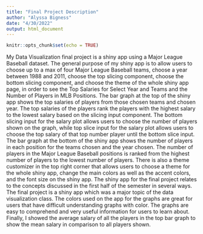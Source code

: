 ```yaml
---
title: "Final Project Description"
author: "Alyssa Bigness"
date: "4/30/2022"
output: html_document
---
```


```r
knitr::opts_chunk$set(echo = TRUE)
```

  My Data Visualization final project is a shiny app using a Major League Baseball dataset. The general purpose of my shiny app is to allow users to choose up to a max of four Major League Baseball teams, choose a year between 1988 and 2011, choose the top slicing component, choose the bottom slicing component, and choose the theme of the whole shiny app page, in order to see the Top Salaries for Select Year and Teams and the Number of Players in MLB Positions.
	The bar graph at the top of the shiny app shows the top salaries of players from those chosen teams and chosen year. The top salaries of the players rank the players with the highest salary to the lowest salary based on the slicing input component. The bottom slicing input for the salary plot allows users to choose the number of players shown on the graph, while top slice input for the salary plot allows users to choose the top salary of that top number player until the bottom slice input. The bar graph at the bottom of the shiny app shows the number of players in each position for the teams chosen and the year chosen. The number of players in the Major League Baseball positions is ranked from the highest number of players to the lowest number of players. There is also a theme customizer in the top right corner that allows users to choose a theme for the whole shiny app, change the main colors as well as the accent colors, and the font size on the shiny app.
	The shiny app for the final project relates to the concepts discussed in the first half of the semester in several ways. The final project is a shiny app which was a major topic of the data visualization class. The colors used on the app for the graphs are great for users that have difficult understanding graphs with color. The graphs are easy to comprehend and very useful information for users to learn about. Finally, I showed the average salary of all the players in the top bar graph to show the mean salary in comparison to all players shown.
